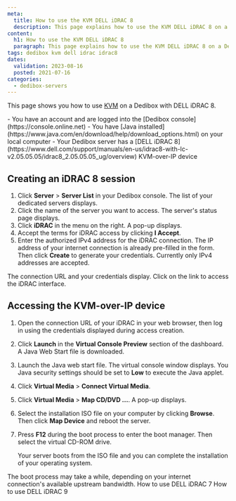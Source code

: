 ```yaml
---
meta:
  title: How to use the KVM DELL iDRAC 8
  description: This page explains how to use the KVM DELL iDRAC 8 on a Dedibox
content:
  h1: How to use the KVM DELL iDRAC 8
  paragraph: This page explains how to use the KVM DELL iDRAC 8 on a Dedibox
tags: dedibox kvm dell idrac idrac8 
dates:
  validation: 2023-08-16
  posted: 2021-07-16
categories:
  - dedibox-servers
---
```


This page shows you how to use [KVM](/dedibox/kvm-over-ip/concepts/#kvm-over-ip) on a Dedibox with DELL iDRAC 8.

<Message type="requirement">
  - You have an account and are logged into the [Dedibox console](https://console.online.net)
  - You have [Java installed](https://www.java.com/en/download/help/download_options.html) on your local computer
  - Your Dedibox server has a [DELL iDRAC 8](https://www.dell.com/support/manuals/en-us/idrac8-with-lc-v2.05.05.05/idrac8_2.05.05.05_ug/overview) KVM-over-IP device
</Message>

## Creating an iDRAC 8 session

1. Click **Server** > **Server List** in your Dedibox console. The list of your dedicated servers displays.
2. Click the name of the server you want to access. The server's status page displays.
3. Click **iDRAC** in the menu on the right. A pop-up displays.
    <Lightbox src="scaleway_idrac.webp" alt="" />
4. Accept the terms for iDRAC access by clicking **I Accept**.
5. Enter the authorized IPv4 address for the iDRAC connection. The IP address of your internet connection is already pre-filled in the form. Then click **Create** to generate your credentials.
    <Message type="note">
      Currently only IPv4 addresses are accepted.
    </Message>

The connection URL and your credentials display. Click on the link to access the iDRAC interface.

## Accessing the KVM-over-IP device

1. Open the connection URL of your iDRAC in your web browser, then log in using the credentials displayed during access creation.
2. Click **Launch** in the **Virtual Console Preview** section of the dashboard. A Java Web Start file is downloaded.
    <Lightbox src="scaleway_idrac8_dashboard.webp" alt="" />
3. Launch the Java web start file. The virtual console window displays.
    <Message typ="tip">
      You Java security settings should be set to **Low** to execute the Java applet.
    </Message>
4.  Click **Virtual Media** > **Connect Virtual Media**.
    <Lightbox src="scaleway_idrac8_connect_vm.webp" alt="" />
5. Click **Virtual Media** > **Map CD/DVD ...**. A pop-up displays.
    <Lightbox src="scaleway_idrac8_map_cd.webp" alt="" />
6. Select the installation ISO file on your computer by clicking **Browse**. Then click **Map Device** and reboot the server.
    <Lightbox src="scaleway_idrac8_iso.webp" alt="" />
7. Press **F12** during the boot process to enter the boot manager. Then select the virtual CD-ROM drive.

    Your server boots from the ISO file and you can complete the installation of your operating system.

  <Message type="note">
    The boot process may take a while, depending on your internet connection's available upstream bandwidth.
  </Message>


<Navigation title="See also">
  <PreviousButton to="/dedibox/kvm-over-ip/how-to/dell-idrac7/">How to use DELL iDRAC 7</PreviousButton>
  <NextButton to="/dedibox/kvm-over-ip/how-to/dell-idrac9/">How to use DELL iDRAC 9</NextButton>
</Navigation>